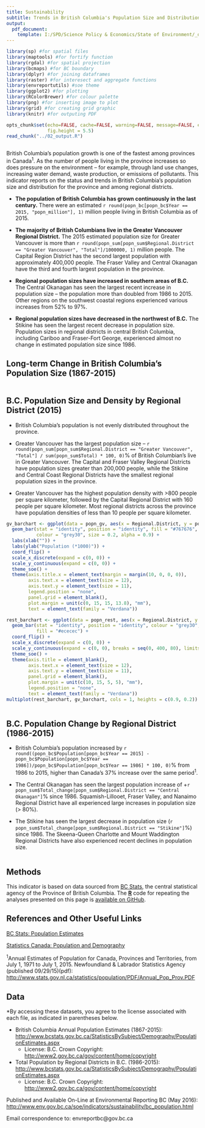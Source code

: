 ```yaml
---
title: Sustainability
subtitle: Trends in British Columbia's Population Size and Distribution
output:
  pdf_document:
    template: I:/SPD/Science Policy & Economics/State of Environment/_dev/templates/print_ver_template.tex
---
```


```r
library(sp) #for spatial files
library(maptools) #for fortify function
library(rgdal) #for spatial projection
library(bcmaps) #for BC boundary
library(dplyr) #for joining dataframes
library(raster) #for interesect and aggregate functions
library(envreportutils) #soe theme
library(ggplot2) #for plotting
library(RColorBrewer) #for colour palette
library(png) #for inserting image to plot
library(grid) #for creating grid graphic
library(knitr) #for outputing PDF

opts_chunk$set(echo=FALSE, cache=FALSE, warning=FALSE, message=FALSE, error=FALSE,
               fig.height = 5.5)
read_chunk("../02_output.R")
```

```r
```
British Columbia's population growth is one of the fastest among provinces in Canada^1^. As the number of people living in the province increases so does pressure on the environment -- for example, through land use changes, increasing water demand, waste production, or emissions of pollutants. This indicator reports on the status and trends in British Columbia's population size and distribution for the province and among regional districts.

* **The population of British Columbia has grown continuously in the last century.** There were an estimated `r round(popn_bc[popn_bc$Year == 2015, "popn_million"], 1)` million people living in British Columbia as of 2015.

* **The majority of British Columbians live in the Greater Vancouver Regional District.** The 2015 estimated population size for Greater Vancouver is more than `r round(popn_sum[popn_sum$Regional.District == "Greater Vancouver", "Total"]/1000000, 1)` million people. The Capital Region District has the second largest population with approximately 400,000 people. The Fraser Valley and Central Okanagan have the third and fourth largest population in the province. 

* **Regional population sizes have increased in southern areas of B.C.** The Central Okanagan has seen the largest recent increase in population size -- the population more than doubled from 1986 to 2015. Other regions on the southwest coastal regions experienced various increases from 52% to 97%.

* **Regional population sizes have decreased in the northwest of B.C.** The Stikine has seen the largest recent decrease in population size. Population sizes in regional districts in central British Columbia, including Cariboo and Fraser-Fort George, experienced almost no change in estimated population size since 1986.
\newpage

## Long-term Change in British Columbia's Population Size (1867-2015)

```r
```

## B.C. Population Size and Density by Regional District (2015)

* British Columbia's population is not evenly distributed throughout the province.

* Greater Vancouver has the largest population size -- `r round(popn_sum[popn_sum$Regional.District == "Greater Vancouver", "Total"] / sum(popn_sum$Total) * 100, 0)`% of British Columbian's live in Greater Vancouver. The Capital and Fraser Valley Regional Districts have population sizes greater than 200,000 people, while the Stikine and Central Coast Regional Districts have the smallest regional population sizes in the province.

* Greater Vancouver has the highest population density with >800 people per square kilometer, followed by the Capital Regional District with 160 people per square kilometer. Most regional districts across the province have population densities of less than 10 people per square kilometer.

\newpage

```r


gv_barchart <- ggplot(data = popn_gv, aes(x = Regional.District, y = popn_thousand)) +
  geom_bar(stat = "identity", position = "identity", fill = "#767676", 
           colour = "grey30", size = 0.2, alpha = 0.9) +
  labs(xlab("")) +
  labs(ylab("Population (*1000)")) +
  coord_flip() +
  scale_x_discrete(expand = c(0, 0)) +
  scale_y_continuous(expand = c(0, 0)) +
  theme_soe() +
  theme(axis.title.x = element_text(margin = margin(10, 0, 0, 0)),
        axis.text.x = element_text(size = 12),
        axis.text.y = element_text(size = 11),
        legend.position = "none",
        panel.grid = element_blank(),
        plot.margin = unit(c(0, 15, 15, 13.8), "mm"),
        text = element_text(family = "Verdana")) 

rest_barchart <- ggplot(data = popn_rest, aes(x = Regional.District, y = popn_thousand)) +
  geom_bar(stat = "identity", position = "identity", colour = "grey30", size = 0.3, alpha = 0.9,
           fill = "#ececec") +
  coord_flip() +
  scale_x_discrete(expand = c(0, 0)) +
  scale_y_continuous(expand = c(0, 0), breaks = seq(0, 400, 80), limits = c(0, 400)) +
  theme_soe() +
  theme(axis.title = element_blank(),
        axis.text.x = element_text(size = 12),
        axis.text.y = element_text(size = 11),
        panel.grid = element_blank(),
        plot.margin = unit(c(10, 15, 5, 5), "mm"),
        legend.position = "none",
        text = element_text(family = "Verdana")) 
multiplot(rest_barchart, gv_barchart, cols = 1, heights = c(0.9, 0.2))
```

\newpage

```r
```

\newpage

## B.C. Population Change by Regional District (1986-2015)
* British Columbia's population increased by `r round((popn_bc$Population[popn_bc$Year == 2015] - popn_bc$Population[popn_bc$Year == 1986])/popn_bc$Population[popn_bc$Year == 1986] * 100, 0)`% from 1986 to 2015, higher than Canada's 37% increase over the same period^1^.

* The Central Okanagan has seen the largest population increase of +`r popn_sum$Total_change[popn_sum$Regional.District == "Central Okanagan"]`% since 1986. Squamish-Lillooet, Fraser Valley, and Nanaimo Regional District have all experienced large increases in population size (> 80%).

* The Stikine has seen the largest decrease in population size (`r popn_sum$Total_change[popn_sum$Regional.District == "Stikine"]`%) since 1986. The Skeena-Queen Charlotte and Mount Waddington Regional Districts have also experienced recent declines in population size.

```r
```

\newpage

## Methods
This indicator is based on data sourced from [BC Stats](http://bcstats.gov.bc.ca/Home.aspx), the central statistical agency of the Province of British Columbia. The [**R**](https://www.r-project.org/) code for repeating the analyses presented on this page is [available on GitHub](https://github.com/bcgov/bc_population_indicator).

## References and Other Useful Links

[BC Stats: Population Estimates](http://www.bcstats.gov.bc.ca/StatisticsBySubject/Demography/PopulationEstimates.aspx)

[Statistics Canada: Population and Demography](http://www5.statcan.gc.ca/subject-sujet/theme-theme.action?pid=3867&lang=eng&more=0)

^1^Annual Estimates of Population for Canada, Provinces and Territories, from July 1, 1971 to July 1, 2015. Newfoundland & Labrador Statistics Agency (published 09/29/15)(pdf):
<http://www.stats.gov.nl.ca/statistics/population/PDF/Annual_Pop_Prov.PDF>


## Data

\*By accessing these datasets, you agree to the license associated with each file, as indicated in parentheses below.

* British Columbia Annual Population Estimates (1867-2015):  <http://www.bcstats.gov.bc.ca/StatisticsBySubject/Demography/PopulationEstimates.aspx>
    - License: B.C. Crown Copyright: <http://www2.gov.bc.ca/gov/content/home/copyright>

* Total Population by Regional Districts in B.C. (1986-2015): <http://www.bcstats.gov.bc.ca/StatisticsBySubject/Demography/PopulationEstimates.aspx>
    - License: B.C. Crown Copyright: <http://www2.gov.bc.ca/gov/content/home/copyright>


Published and Available On-Line at Environmental Reporting BC (May
2016):
<http://www.env.gov.bc.ca/soe/indicators/sustainability/bc_population.html>

Email correspondence to: envreportbc@gov.bc.ca
